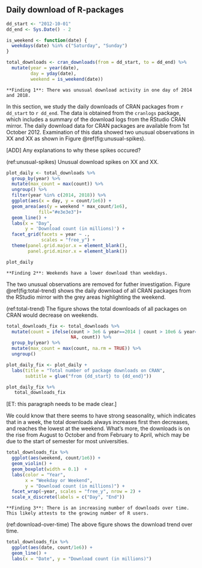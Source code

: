 
## Daily download of R-packages

```r
dd_start <- "2012-10-01"
dd_end <- Sys.Date() - 2

is_weekend <- function(date) {
  weekdays(date) %in% c("Saturday", "Sunday")
}

total_downloads <- cran_downloads(from = dd_start, to = dd_end) %>% 
  mutate(year = year(date),
         day = yday(date),
         weekend = is_weekend(date)) 
```


```block
**Finding 1**: There was unusual download activity in one day of 2014 and 2018. 
```

In this section, we study the daily downloads of CRAN packages from `r dd_start` to `r dd_end`. The data is obtained from the `cranlogs` package, which includes a summary of the download logs from the RStudio CRAN mirror. The daily download data for CRAN packages are available from 1st October 2012. Examination of this data showed two unusual observations in XX and XX as shown in Figure \@ref(fig:unusual-spikes).

[ADD] Any explanations to why these spikes occured?


(ref:unusual-spikes) Unusual download spikes on XX and XX. 

```r
plot_daily <- total_downloads %>% 
  group_by(year) %>% 
  mutate(max_count = max(count)) %>% 
  ungroup() %>% 
  filter(year %in% c(2014, 2018)) %>% 
  ggplot(aes(x = day, y = count/1e6)) +
  geom_area(aes(y = weekend * max_count/1e6),
            fill="#e3e3e3")+
  geom_line() +
  labs(x = "Day",
       y = 'Download count (in millions)') +
  facet_grid(facets = year ~ ., 
             scales = "free_y") +
  theme(panel.grid.major.x = element_blank(),
        panel.grid.minor.x = element_blank())

plot_daily
```

```block
**Finding 2**: Weekends have a lower download than weekdays.
```

The two unusual observations are removed for futher investigation. Figure \@ref(fig:total-trend) shows the daily download of all CRAN packages from the RStudio mirror with the grey areas highlighting the weekend. 

(ref:total-trend) The figure shows the total downloads of all packages on CRAN would decrease on weekends.


```r
total_downloads_fix <- total_downloads %>% 
  mutate(count = ifelse(count > 3e6 & year==2014 | count > 10e6 & year==2018, 
                        NA, count)) %>% 
  group_by(year) %>% 
  mutate(max_count = max(count, na.rm = TRUE)) %>% 
  ungroup()

plot_daily_fix <- plot_daily +
  labs(title = "Total number of package downloads on CRAN",
       subtitle = glue("from {dd_start} to {dd_end}")) 

plot_daily_fix %+%
   total_downloads_fix
```

[ET: this paragraph needs to be made clear.]

We could know that there seems to have strong seasonality, which indicates that in a week, the total downloads always increases first then decreases, and reaches the lowest at the weekend. What's more, the downloads is on the rise from August to October and from February to April, which may be due to the start of semester for most universities.


```r
total_downloads_fix %>% 
  ggplot(aes(weekend, count/1e6)) +
  geom_violin() +
  geom_boxplot(width = 0.1)  +
  labs(color = "Year",
       x = "Weekday or Weekend",
       y = "Download count (in millions)") +
  facet_wrap(~year, scales = "free_y", nrow = 2) +
  scale_x_discrete(labels = c("Day", "End")) 
```

```block
**Finding 3**: There is an increasing number of downloads over time. This likely attests to the growing number of R users. 
```

(ref:download-over-time) The above figure shows the download trend over time. 

```r
total_downloads_fix %>% 
  ggplot(aes(date, count/1e6)) +
  geom_line() +
  labs(x = "Date", y = "Download count (in millions)")
```

